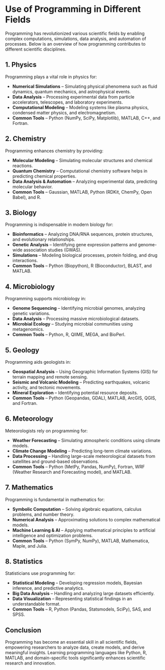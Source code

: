 # Use of Programming in Different Fields

Programming has revolutionized various scientific fields by enabling complex computations, simulations, data analysis, and automation of processes. Below is an overview of how programming contributes to different scientific disciplines.

## 1. Physics
Programming plays a vital role in physics for:
- **Numerical Simulations** – Simulating physical phenomena such as fluid dynamics, quantum mechanics, and astrophysical events.
- **Data Analysis** – Processing experimental data from particle accelerators, telescopes, and laboratory experiments.
- **Computational Modeling** – Modeling systems like plasma physics, condensed matter physics, and electromagnetism.
- **Common Tools** – Python (NumPy, SciPy, Matplotlib), MATLAB, C++, and Fortran.

## 2. Chemistry
Programming enhances chemistry by providing:
- **Molecular Modeling** – Simulating molecular structures and chemical reactions.
- **Quantum Chemistry** – Computational chemistry software helps in predicting chemical properties.
- **Data Analysis & Automation** – Analyzing experimental data, predicting molecular behavior.
- **Common Tools** – Gaussian, MATLAB, Python (RDKit, ChemPy, Open Babel), and R.

## 3. Biology
Programming is indispensable in modern biology for:
- **Bioinformatics** – Analyzing DNA/RNA sequences, protein structures, and evolutionary relationships.
- **Genetic Analysis** – Identifying gene expression patterns and genome-wide association studies (GWAS).
- **Simulations** – Modeling biological processes, protein folding, and drug interactions.
- **Common Tools** – Python (Biopython), R (Bioconductor), BLAST, and MATLAB.

## 4. Microbiology
Programming supports microbiology in:
- **Genome Sequencing** – Identifying microbial genomes, analyzing genetic variations.
- **Data Analysis** – Processing massive microbiological datasets.
- **Microbial Ecology** – Studying microbial communities using metagenomics.
- **Common Tools** – Python, R, QIIME, MEGA, and BioPerl.

## 5. Geology
Programming aids geologists in:
- **Geospatial Analysis** – Using Geographic Information Systems (GIS) for terrain mapping and remote sensing.
- **Seismic and Volcanic Modeling** – Predicting earthquakes, volcanic activity, and tectonic movements.
- **Mineral Exploration** – Identifying potential resource deposits.
- **Common Tools** – Python (Geopandas, GDAL), MATLAB, ArcGIS, QGIS, and Fortran.

## 6. Meteorology
Meteorologists rely on programming for:
- **Weather Forecasting** – Simulating atmospheric conditions using climate models.
- **Climate Change Modeling** – Predicting long-term climate variations.
- **Data Processing** – Handling large-scale meteorological datasets from satellites and ground-based observations.
- **Common Tools** – Python (MetPy, Pandas, NumPy), Fortran, WRF (Weather Research and Forecasting model), and MATLAB.

## 7. Mathematics
Programming is fundamental in mathematics for:
- **Symbolic Computation** – Solving algebraic equations, calculus problems, and number theory.
- **Numerical Analysis** – Approximating solutions to complex mathematical models.
- **Machine Learning & AI** – Applying mathematical principles to artificial intelligence and optimization problems.
- **Common Tools** – Python (SymPy, NumPy), MATLAB, Mathematica, Maple, and Julia.

## 8. Statistics
Statisticians use programming for:
- **Statistical Modeling** – Developing regression models, Bayesian inference, and predictive analytics.
- **Big Data Analysis** – Handling and analyzing large datasets efficiently.
- **Data Visualization** – Representing statistical findings in an understandable format.
- **Common Tools** – R, Python (Pandas, Statsmodels, SciPy), SAS, and SPSS.

## Conclusion
Programming has become an essential skill in all scientific fields, empowering researchers to analyze data, create models, and derive meaningful insights. Learning programming languages like Python, R, MATLAB, and domain-specific tools significantly enhances scientific research and innovation.